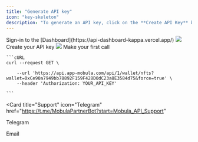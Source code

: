 ```yaml
---
title: "Generate API key"
icon: "key-skeleton"
description: "To generate an API key, click on the **Create API Key** button on your [Dashboard](https://api-dashboard-kappa.vercel.app/) and assign a name to your key. This will enable you to enjoy enhanced rate limits."
---
```


<Steps>
  <Step title="First Step">
    Sign-in to the [Dashboard](https://api-dashboard-kappa.vercel.app/)
    <Frame>
      <img src="https://i.imgur.com/6k9DBZM.png" />
    </Frame>
  </Step>
  <Step title="Second Step">
    Create your API key
    <Frame>
      <img src="https://i.imgur.com/gtr12UF.png" />
    </Frame>
  </Step>
  <Step title="Third Step">
    Make your first call

    ```cURL
    curl --request GET \

        --url 'https://api.app-mobula.com/api/1/wallet/nfts?wallet=0xCe90a7949bb78892F159F428D0dC23a8E3584d75&force=true' \
        --header 'Authorization: YOUR_API_KEY'

    ```

</Step>
</Steps>

<CardGroup>

<Card
  title="Support"
  icon="Telegram"
  href="https://t.me/MobulaPartnerBot?start=Mobula_API_Support"
>
  Telegram
</Card>

<Card title="Need help?" icon="envelope" href="mailto:contact@mobulalabs.org">
  Email
</Card>

</CardGroup>
